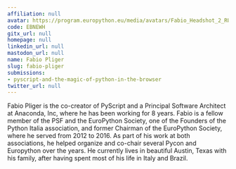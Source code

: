 ```yaml
---
affiliation: null
avatar: https://program.europython.eu/media/avatars/Fabio_Headshot_2_RUflFuP.jpeg
code: EBNEWH
gitx_url: null
homepage: null
linkedin_url: null
mastodon_url: null
name: Fabio Pliger
slug: fabio-pliger
submissions:
- pyscript-and-the-magic-of-python-in-the-browser
twitter_url: null
---
```


Fabio Pliger is the co-creator of PyScript and a Principal Software Architect at Anaconda, Inc, where he has been working for 8 years. Fabio is a fellow member of the PSF and the EuroPython Society, one of the Founders of the Python Italia association, and former Chairman of the EuroPython Society, where he served from 2012 to 2016. As part of his work at both associations, he helped organize and co-chair several Pycon and Europython over the years. He currently lives in beautiful Austin, Texas with his family, after having spent most of his life in Italy and Brazil.
